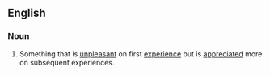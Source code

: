 ==English==

===Noun===
{{en-noun|sg=[[acquired]] [[taste]]}}

# Something that is [[unpleasant]] on first [[experience]] but is [[appreciated]] more on subsequent experiences.